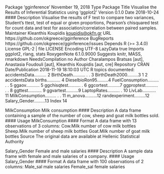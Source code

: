 Package ‘gginference’
November 19, 2018
Type Package
Title Visualise the Results of Inferential Statistics using 'ggplot2'
Version 0.1.0
Date 2018-10-24
#### Description Visualise the results of F test to compare two variances, Student's ttest,
test of equal or given proportions, Pearson's chisquared
test for count data and test for association/correlation between paired samples.
Maintainer Kleanthis Koupidis <koupidis@okfn.gr>
URL https://github.com/okgreece/gginference
BugReports https://github.com/okgreece/gginference/issues
Depends R (>= 3.4.0)
License GPL-2 | file LICENSE
Encoding UTF-8
LazyData true
Imports ggplot2, rlang, stats
RoxygenNote 6.1.0.9000
Suggests knitr, MASS, rmarkdown
NeedsCompilation no
Author Charalampos Bratsas [aut],
Anastasia Foudouli [aut],
Kleanthis Koupidis [aut, cre]
Repository CRAN
Date/Publication 2018-11-19 18:10:03 UTC
R topics documented:
accidentsData.......... 2
BirthDeath.......... . . 3
BirthDeath2000.........3
1
2 accidentsData
births........... 4
DieselbioRon95.........4
FuelConsumption......... . . 5
ggaov........... 5
ggchisqtest.......... . 6
ggcortest..........7
ggproptest.......... . . 8
ggttest........... 9
ggvartest..........9
LaptopRates.......... . 10
LivLab........... 11
MilkConsumption......... . . 11
m_anova..........12
randexperiment.........12
Salary_Gender.........13
Index 14

MilkConsumption Milk consumption
#### Description
A data frame containing a sample of the number of cow, sheep and goat milk bottles sold.
#### Usage
MilkConsumption
#### Format
A data frame with 13 observations of 3 columns:
Cow.Milk number of cow milk bottles
Sheep.Milk number of sheep milk bottles
Goat.Milk number of goat milk bottles
Source
The original data are available at Hellenic Statistical Authority



Salary_Gender Female and male salaries
#### Description
A sample data frame with female and male salaries of a company.
#### Usage
Salary_Gender
#### Format
A data frame with 100 observations of 2 columns:
Male_sal male salaries
Female_sal female salaries

